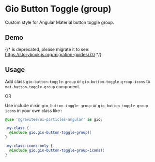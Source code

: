 
<Meta of={ReadmeStories} />

# Gio Button Toggle (group)

Custom style for Angular Material button toggle group.

## Demo

{/* <Story id="components-button-toggle-group--default" /> is deprecated, please migrate it to <Story of={referenceToStory} /> see: https://storybook.js.org/migration-guides/7.0 */}

<Story id="components-button-toggle-group--all" />

## Usage

Add class `gio-button-toggle-group` or `gio-button-toggle-group-icons` to `mat-button-toggle-group` component.

OR

Use include mixin `gio-button-toggle-group` or `gio-button-toggle-group-icons` in your own class like :

```scss
@use '@gravitee/ui-particles-angular' as gio;

.my-class {
  @include gio.gio-button-toggle-group()
}

.my-class-icons-only {
  @include gio.gio-button-toggle-group-icons()
}
```
